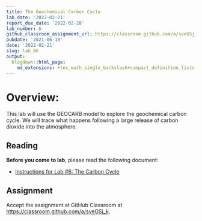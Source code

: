 ```yaml
---
title: The Geochemical Carbon Cycle
lab_date: '2022-02-21'
report_due_date: '2022-02-28'
lab_number: 6
github_classroom_assignment_url: https://classroom.github.com/a/sveGSj_k
pubdate: '2021-06-18'
date: '2022-02-21'
slug: lab_06
output:
  blogdown::html_page:
    md_extensions: +tex_math_single_backslash+compact_definition_lists
---
```

# Overview:

This lab will use the GEOCARB model to explore the geochemical carbon cycle. We will trace what happens following a large release of carbon dioxide into the atmosphere.

## Reading

**Before you come to lab**, please read the following document:

* [Instructions for Lab #6: The Carbon Cycle](/lab_docs/lab_06_instructions){target="_blank"}

## Assignment
Accept the assignment at GitHub Classroom at <https://classroom.github.com/a/sveGSj_k>.
